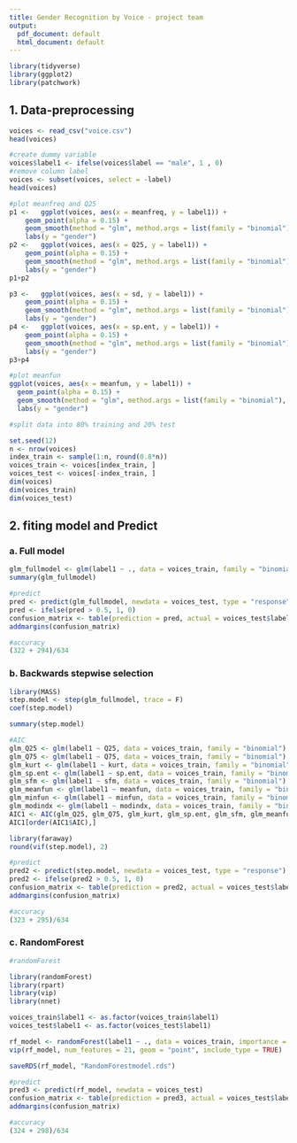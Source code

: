 ```yaml
---
title: Gender Recognition by Voice - project team
output:
  pdf_document: default
  html_document: default
---
```


```r
library(tidyverse)
library(ggplot2)
library(patchwork)
```



## 1. Data-preprocessing

```r
voices <- read_csv("voice.csv")
head(voices)
```


```r
#create dummy variable
voices$label1 <- ifelse(voices$label == "male", 1 , 0) 
#remove column label
voices <- subset(voices, select = -label) 
head(voices)

```

```r
#plot meanfreq and Q25 
p1 <-   ggplot(voices, aes(x = meanfreq, y = label1)) + 
    geom_point(alpha = 0.15) +
    geom_smooth(method = "glm", method.args = list(family = "binomial"), se=F)  + theme_bw() +
    labs(y = "gender")
p2 <-   ggplot(voices, aes(x = Q25, y = label1)) + 
    geom_point(alpha = 0.15) +
    geom_smooth(method = "glm", method.args = list(family = "binomial"), se=F)  + theme_bw() + 
    labs(y = "gender")
p1+p2
```

```r
p3 <-   ggplot(voices, aes(x = sd, y = label1)) + 
    geom_point(alpha = 0.15) +
    geom_smooth(method = "glm", method.args = list(family = "binomial"), se=F)  + theme_bw() +
    labs(y = "gender")
p4 <-   ggplot(voices, aes(x = sp.ent, y = label1)) + 
    geom_point(alpha = 0.15) +
    geom_smooth(method = "glm", method.args = list(family = "binomial"), se=F)  + theme_bw() + 
    labs(y = "gender")
p3+p4
```


```r
#plot meanfun
ggplot(voices, aes(x = meanfun, y = label1)) +
  geom_point(alpha = 0.15) +
  geom_smooth(method = "glm", method.args = list(family = "binomial"), se=F)  + theme_bw() +
  labs(y = "gender")
```





```r
#split data into 80% training and 20% test

set.seed(12)
n <- nrow(voices)
index_train <- sample(1:n, round(0.8*n))
voices_train <- voices[index_train, ]
voices_test <- voices[-index_train, ]
dim(voices)
dim(voices_train)
dim(voices_test)
```


## 2. fiting model and Predict 

### a. Full model

```r
glm_fullmodel <- glm(label1 ~ ., data = voices_train, family = "binomial")
summary(glm_fullmodel)
```


```r
#predict
pred <- predict(glm_fullmodel, newdata = voices_test, type = "response")
pred <- ifelse(pred > 0.5, 1, 0)
confusion_matrix <- table(prediction = pred, actual = voices_test$label1)
addmargins(confusion_matrix)
```

```r
#accuracy
(322 + 294)/634
```



### b. Backwards stepwise selection 

```r
library(MASS)
step.model <- step(glm_fullmodel, trace = F)
coef(step.model)
```

```r
summary(step.model)
```

```r
#AIC
glm_Q25 <- glm(label1 ~ Q25, data = voices_train, family = "binomial")
glm_Q75 <- glm(label1 ~ Q75, data = voices_train, family = "binomial")
glm_kurt <- glm(label1 ~ kurt, data = voices_train, family = "binomial")
glm_sp.ent <- glm(label1 ~ sp.ent, data = voices_train, family = "binomial")
glm_sfm <- glm(label1 ~ sfm, data = voices_train, family = "binomial")
glm_meanfun <- glm(label1 ~ meanfun, data = voices_train, family = "binomial")
glm_minfun <- glm(label1 ~ minfun, data = voices_train, family = "binomial")
glm_modindx <- glm(label1 ~ modindx, data = voices_train, family = "binomial")
AIC1 <- AIC(glm_Q25, glm_Q75, glm_kurt, glm_sp.ent, glm_sfm, glm_meanfun, glm_minfun, glm_modindx)
AIC1[order(AIC1$AIC),]
```

```r
library(faraway)
round(vif(step.model), 2)
```


```r
#predict
pred2 <- predict(step.model, newdata = voices_test, type = "response")
pred2 <- ifelse(pred2 > 0.5, 1, 0)
confusion_matrix <- table(prediction = pred2, actual = voices_test$label1)
addmargins(confusion_matrix)
```

```r
#accuracy
(323 + 295)/634
```

### c. RandomForest


```r
#randomForest

library(randomForest)
library(rpart)
library(vip)
library(nnet)

voices_train$label1 <- as.factor(voices_train$label1)
voices_test$label1 <- as.factor(voices_test$label1)

rf_model <- randomForest(label1 ~ ., data = voices_train, importance = TRUE)
vip(rf_model, num_features = 21, geom = "point", include_type = TRUE)
```

```r
saveRDS(rf_model, "RandomForestmodel.rds")
```


```r
#predict
pred3 <- predict(rf_model, newdata = voices_test)
confusion_matrix <- table(prediction = pred3, actual = voices_test$label1)
addmargins(confusion_matrix)
```

```r
#accuracy
(324 + 298)/634
```





